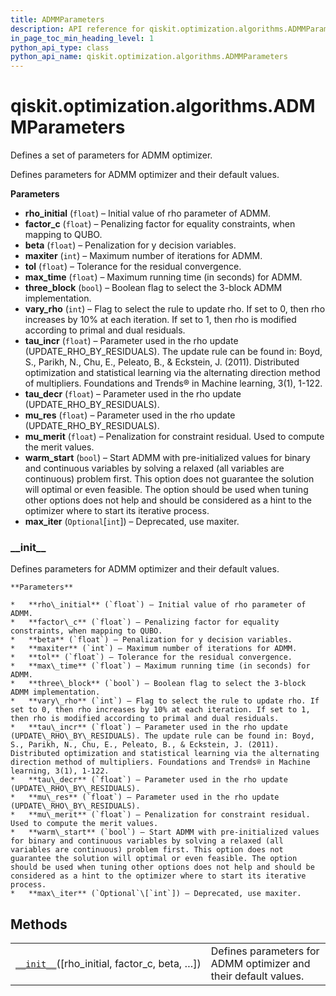 ```yaml
---
title: ADMMParameters
description: API reference for qiskit.optimization.algorithms.ADMMParameters
in_page_toc_min_heading_level: 1
python_api_type: class
python_api_name: qiskit.optimization.algorithms.ADMMParameters
---
```


<span id="qiskit-optimization-algorithms-admmparameters" />

# qiskit.optimization.algorithms.ADMMParameters

<Class id="qiskit.optimization.algorithms.ADMMParameters" isDedicatedPage={true} github="https://github.com/qiskit-community/qiskit-aqua/tree/stable/0.8/qiskit/optimization/algorithms/admm_optimizer.py" signature="ADMMParameters(rho_initial=10000, factor_c=100000, beta=1000, maxiter=10, tol=0.0001, max_time=inf, three_block=True, vary_rho=0, tau_incr=2, tau_decr=2, mu_res=10, mu_merit=1000, warm_start=False, max_iter=None)" modifiers="class">
  Defines a set of parameters for ADMM optimizer.

  Defines parameters for ADMM optimizer and their default values.

  **Parameters**

  *   **rho\_initial** (`float`) – Initial value of rho parameter of ADMM.
  *   **factor\_c** (`float`) – Penalizing factor for equality constraints, when mapping to QUBO.
  *   **beta** (`float`) – Penalization for y decision variables.
  *   **maxiter** (`int`) – Maximum number of iterations for ADMM.
  *   **tol** (`float`) – Tolerance for the residual convergence.
  *   **max\_time** (`float`) – Maximum running time (in seconds) for ADMM.
  *   **three\_block** (`bool`) – Boolean flag to select the 3-block ADMM implementation.
  *   **vary\_rho** (`int`) – Flag to select the rule to update rho. If set to 0, then rho increases by 10% at each iteration. If set to 1, then rho is modified according to primal and dual residuals.
  *   **tau\_incr** (`float`) – Parameter used in the rho update (UPDATE\_RHO\_BY\_RESIDUALS). The update rule can be found in: Boyd, S., Parikh, N., Chu, E., Peleato, B., & Eckstein, J. (2011). Distributed optimization and statistical learning via the alternating direction method of multipliers. Foundations and Trends® in Machine learning, 3(1), 1-122.
  *   **tau\_decr** (`float`) – Parameter used in the rho update (UPDATE\_RHO\_BY\_RESIDUALS).
  *   **mu\_res** (`float`) – Parameter used in the rho update (UPDATE\_RHO\_BY\_RESIDUALS).
  *   **mu\_merit** (`float`) – Penalization for constraint residual. Used to compute the merit values.
  *   **warm\_start** (`bool`) – Start ADMM with pre-initialized values for binary and continuous variables by solving a relaxed (all variables are continuous) problem first. This option does not guarantee the solution will optimal or even feasible. The option should be used when tuning other options does not help and should be considered as a hint to the optimizer where to start its iterative process.
  *   **max\_iter** (`Optional`\[`int`]) – Deprecated, use maxiter.

  ### \_\_init\_\_

  <Function id="qiskit.optimization.algorithms.ADMMParameters.__init__" signature="__init__(rho_initial=10000, factor_c=100000, beta=1000, maxiter=10, tol=0.0001, max_time=inf, three_block=True, vary_rho=0, tau_incr=2, tau_decr=2, mu_res=10, mu_merit=1000, warm_start=False, max_iter=None)">
    Defines parameters for ADMM optimizer and their default values.

    **Parameters**

    *   **rho\_initial** (`float`) – Initial value of rho parameter of ADMM.
    *   **factor\_c** (`float`) – Penalizing factor for equality constraints, when mapping to QUBO.
    *   **beta** (`float`) – Penalization for y decision variables.
    *   **maxiter** (`int`) – Maximum number of iterations for ADMM.
    *   **tol** (`float`) – Tolerance for the residual convergence.
    *   **max\_time** (`float`) – Maximum running time (in seconds) for ADMM.
    *   **three\_block** (`bool`) – Boolean flag to select the 3-block ADMM implementation.
    *   **vary\_rho** (`int`) – Flag to select the rule to update rho. If set to 0, then rho increases by 10% at each iteration. If set to 1, then rho is modified according to primal and dual residuals.
    *   **tau\_incr** (`float`) – Parameter used in the rho update (UPDATE\_RHO\_BY\_RESIDUALS). The update rule can be found in: Boyd, S., Parikh, N., Chu, E., Peleato, B., & Eckstein, J. (2011). Distributed optimization and statistical learning via the alternating direction method of multipliers. Foundations and Trends® in Machine learning, 3(1), 1-122.
    *   **tau\_decr** (`float`) – Parameter used in the rho update (UPDATE\_RHO\_BY\_RESIDUALS).
    *   **mu\_res** (`float`) – Parameter used in the rho update (UPDATE\_RHO\_BY\_RESIDUALS).
    *   **mu\_merit** (`float`) – Penalization for constraint residual. Used to compute the merit values.
    *   **warm\_start** (`bool`) – Start ADMM with pre-initialized values for binary and continuous variables by solving a relaxed (all variables are continuous) problem first. This option does not guarantee the solution will optimal or even feasible. The option should be used when tuning other options does not help and should be considered as a hint to the optimizer where to start its iterative process.
    *   **max\_iter** (`Optional`\[`int`]) – Deprecated, use maxiter.
  </Function>

  ## Methods

  |                                                                                                                                                                     |                                                                 |
  | ------------------------------------------------------------------------------------------------------------------------------------------------------------------- | --------------------------------------------------------------- |
  | [`__init__`](#qiskit.optimization.algorithms.ADMMParameters.__init__ "qiskit.optimization.algorithms.ADMMParameters.__init__")(\[rho\_initial, factor\_c, beta, …]) | Defines parameters for ADMM optimizer and their default values. |
</Class>

